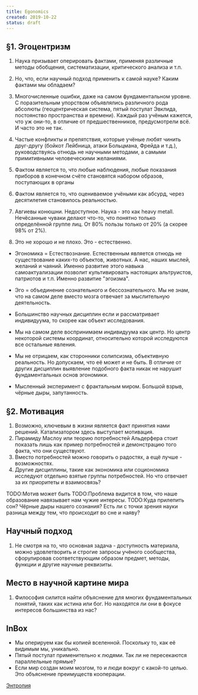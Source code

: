 ```yaml
---
title: Egonomics
created: 2019-10-22
status: draft
---
```


## &sect;1. Эгоцентризм

1. Наука призывает оперировать фактами, применяя различные методы обобщения, систематизации, критического анализа и т.п.
2. Но, что, если научный подход применить к самой науке? Каким фактами мы обладаем?
3. Многочисленные ошибки, даже на самом фундаментальном уровне. С поразительным упорством объявлялись различного рода абсолюты (геоцентрическая система, пятый постулат Эвклида, постоянство пространства и времени). Каждый раз учёным кажется, что уж они-то, в отличие от предшественников, предусмотрели всё. И часто это не так.
4. Частые конфликты и препятствия, которые учёные любят чинить друг-другу (бойкот Лейбница, атаки Больцмана, Фрейда и т.д.), руководствуясь отнюдь не научными методами, а самыми примитивными человеческими желаниями.

5. Фактом является то, что любые наблюдения, любые показания приборов в конечном счёте становятся набором образов, поступающих в органы
6. Фактом является то, что оцениваемое учёными как абсурд, через десятилетия становилось реальностью.
7. Авгиевы конюшни. Недоступное. Наука - это как heavy metall. Нечёсанные чуваки делают что-то, что понятно только определённой группе лиц. От 80% пользы только от 20% (а скорее 98% от 2%).
8. Это не хорошо и не плохо. Это - естественно.

-   Эгономика = Естествознание. Естественным является отнюдь не существование каких-то объектов, животных. А нас, наших мыслей, желаний и чаяний. Именно развитие этого навыка самоактуализации позволит культивировать настоящих альтруистов, патриотов и т.п. Именно развитие "эгоизма".

-   Эго = объединение сознательного и бессознательного. Мы не знам, что на самом деле вместо мозга отвечает за мыслительную деятельность.
-   Большинство научных дисциплин если и рассматривает индивидуума, то скорее как объект исследования.
-   Мы на самом деле воспринимаем индивидуума как центр. Но центр некоторой системы координат, относительно которой исследуются все остальные явления.
-   Мы не отрицаем, как сторонники солипсизма, объективную реальность. Но допускаем, что её может и не быть. В отличие от других дисциплин выявление подобного факта никак не нарушит фундаментальных основ эгономики.
-   Мысленный эксперимент с фрактальным миром. Большой взрыв, чёрные дыры, запутанность.

## &sect;2. Мотивация

1. Возможно, ключевым в жизни является факт принятия нами решений. Катализатором здесь выступает мотивация.
2. Пирамиду Маслоу или теорию потребностей Альдерфера стоит показать лишь как пример потребностей и демонстрацию того факта, что они существуют.
3. Вместо потребностей можно говорить о радостях, а ещё лучше - возможностях.
4. Другие дисциплины, такие как экономика или социономика исследуют отдельно взятые группы потребностей. Но что отвечает за их приоритеты и взаимосвязь?

TODO:Мотив может быть
TODO:Проблема видится в том, что наше образование навязывает нам чужие интересы.
TODO:Куда прилепить сон? Чёрные дыры нашего сознания? Есть ли с точки зрения науки разница между тем, что происходит во сне и наяву?

## Научный подход

1. Не смотря на то, что основная задача - доступность материала, можно удовлетворить и строгие запросы учёного сообщества, сфорулировав соответствующим образом предмет, методы, функции и другие научные реквизиты.

## Место в научной картине мира

1. Философия силится найти объяснение для многих фундаментальных понятий, таких как истина или бог. Но находятся ли они в фокусе интересов большинства из нас?

## InBox

-   Мы оперируем как бы копией вселенной. Поскольку то, как её видимым мы, уникально.
-   Пятый постулат применительно к людями. Так ли не пересекаются параллельные прямые?
-   Если мир создан моим мозгом, то и люди вокруг с какой-то целью. Это объяснение преимуществ кооперации.

[Энтропия](/ru/sandbox/egonomics/entropy)
